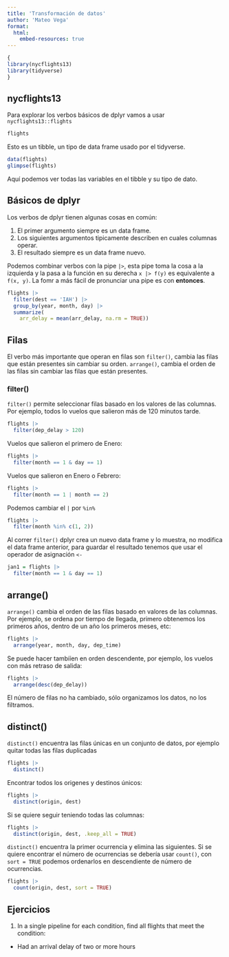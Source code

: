 ```yaml
---
title: 'Transformación de datos'
author: 'Mateo Vega'
format: 
  html:
    embed-resources: true
---
```




```r
{
library(nycflights13)
library(tidyverse)
}
```


## nycflights13

Para explorar los verbos básicos de dplyr vamos a usar `nycflights13::flights`

```r
flights
```

Esto es un tibble, un tipo de data frame usado por el tidyverse.

```r
data(flights)
glimpse(flights)
```
Aquí podemos ver todas las variables en el tibble y su tipo de dato.

## Básicos de dplyr 

Los verbos de dplyr tienen algunas cosas en común:

1. El primer argumento siempre es un data frame.
2. Los siguientes argumentos tipicamente describen en cuales columnas operar.
3. El resultado siempre es un data frame nuevo.

Podemos combinar verbos con la pipe `|>`, esta pipe toma la cosa a la izquierda y la pasa a la función en su derecha
`x |> f(y)` es equivalente a `f(x, y)`. La fomr a más fácil de pronunciar una pipe es con **entonces**.

```r
flights |> 
  filter(dest == 'IAH') |> 
  group_by(year, month, day) |>
  summarize(
    arr_delay = mean(arr_delay, na.rm = TRUE))
```
## Filas


El verbo más importante que operan en filas son `filter()`, cambia las filas que están presentes sin cambiar su orden.
`arrange()`, cambia el orden de las filas sin cambiar las filas que están presentes.

### filter()

`filter()` permite seleccionar filas basado en los valores de las columnas. Por ejemplo, todos lo vuelos que salieron más de 120 minutos tarde.

```r
flights |> 
  filter(dep_delay > 120)
```

Vuelos que salieron el primero de Enero:

```r
flights |>
  filter(month == 1 & day == 1)
```

Vuelos que salieron en Enero o Febrero:

```r
flights |>
  filter(month == 1 | month == 2)
```

Podemos cambiar el `|` por `%in%`

```r
flights |> 
  filter(month %in% c(1, 2))
```

Al correr `filter()` dplyr crea un nuevo data frame y lo muestra, no modifica el data frame anterior, para guardar el resultado tenemos que usar el operador de asignación `<-`

```r
jan1 = flights |> 
  filter(month == 1 & day == 1)
```

## arrange()

`arrange()` cambia el orden de las filas basado en valores de las columnas. Por ejemplo, se ordena por tiempo de llegada, primero obtenemos los primeros años, dentro de un año los primeros meses, etc:

```r
flights |>
  arrange(year, month, day, dep_time)
```

Se puede hacer tambííen en orden descendente, por ejemplo, los vuelos con más retraso de salida:

```r
flights |>
  arrange(desc(dep_delay))
```
El número de filas no ha cambiado, sólo organizamos los datos, no los filtramos.

## distinct()

`distinct()` encuentra las filas únicas en un conjunto de datos, por ejemplo quitar todas las filas duplicadas

```r
flights |> 
  distinct()
```

Encontrar todos los origenes y destinos únicos:

```r
flights |>
  distinct(origin, dest)
```

Si se quiere seguir teniendo todas las columnas:

```r
flights |> 
  distinct(origin, dest, .keep_all = TRUE)
```

`distinct()` encuentra la primer ocurrencia y elimina las siguientes. Si se quiere encontrar el número de ocurrencias se debería usar `count()`, con `sort = TRUE` podemos ordenarlos en descendiente de número de ocurrencias.

```r
flights |>
  count(origin, dest, sort = TRUE)
```

## Ejercicios

1. In a single pipeline for each condition, find all flights that meet the condition:

* Had an arrival delay of two or more hours